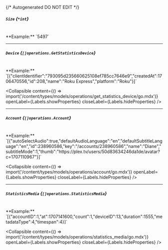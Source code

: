{/* Autogenerated DO NOT EDIT  */}

##### `Size` *{`*int`}*
<br/>
**Example:** `5497`

---
##### `Device` *{`[]operations.GetStatisticsDevice`}*
<br/>
**Example:** `[{"clientIdentifier":"793095d235660625108ef785cc7646e9","createdAt":1706470556,"id":208,"name":"Roku Express","platform":"Roku"}]`

<Collapsible content={() => import('/content/types/models/operations/get_statistics_device/go.mdx')} openLabel={Labels.showProperties} closeLabel={Labels.hideProperties} />


---
##### `Account` *{`[]operations.Account`}*
<br/>
**Example:** `[{"autoSelectAudio":true,"defaultAudioLanguage":"en","defaultSubtitleLanguage":"en","id":238960586,"key":"/accounts/238960586","name":"Diane","subtitleMode":1,"thumb":"https://plex.tv/users/50d83634246da1de/avatar?c=1707110967"}]`

<Collapsible content={() => import('/content/types/models/operations/account/go.mdx')} openLabel={Labels.showProperties} closeLabel={Labels.hideProperties} />


---
##### `StatisticsMedia` *{`[]operations.StatisticsMedia`}*
<br/>
**Example:** `[{"accountID":1,"at":1707141600,"count":1,"deviceID":13,"duration":1555,"metadataType":4,"timespan":4}]`

<Collapsible content={() => import('/content/types/models/operations/statistics_media/go.mdx')} openLabel={Labels.showProperties} closeLabel={Labels.hideProperties} />



